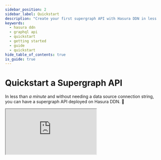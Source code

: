 ```yaml
---
sidebar_position: 2
sidebar_label: Quickstart
description: "Create your first supergraph API with Hasura DDN in less than a minute."
keywords:
  - hasura ddn
  - graphql api
  - quickstart
  - getting started
  - guide
  - quickstart
hide_table_of_contents: true
is_guide: true
---
```



# Quickstart a Supergraph API

<div className="flex flex-col xl:flex-row gap-6 xl:gap-12">
  <div className="xl:w-2/5">
    <p className="text-[1.3rem]">
      In less than <em>a minute</em> and without needing a data source connection string, you can have a supergraph API
      deployed on Hasura DDN. 🚀
    </p>
  </div>
  <div className="xl:w-3/5">
    <iframe
      src="https://www.youtube.com/embed/OsO6TzwFb30"
      allow="accelerometer; autoplay; encrypted-media; gyroscope; picture-in-picture"
      allowFullScreen
      title="Quickstart video"
      className="max-w-full"
    />
  </div>
</div>

## Prerequisites

1. **Install the DDN CLI**

   <InstallTheCli />

2. **Install [Docker](https://docs.docker.com/engine/install/)** (needed for local development)

   The Docker based workflow helps you iterate and develop locally without deploying any changes to Hasura DDN, making
   the development experience faster and your feedback loops shorter. **You'll need Docker Compose `v2.27.1` or later.**

<Step
id="login"
language="bash"
code={`ddn auth login`}
heading={`Log in via the CLI`}
>

The `ddn auth login` command will authenticate your CLI session, giving you access to Hasura Cloud resources.

When you run this command, a browser window will open, allowing you to login to Hasura Cloud. After a successful login,
you'll be redirected to your CLI session and can proceed with creating your supergraph.

</Step>

<Step
id="supergraph-init"
language="bash"
code={`ddn supergraph init mysupergraph\ncd mysupergraph`}
heading={`Initialize a new supergraph in a new directory`}
>

The `ddn supergraph init` command initializes a supergraph — which is a composite API — by setting up all necessary
files and directories for development in the new `mysupergraph` directory.

When you execute this command, the CLI creates a Docker Compose file and a .env file to run the Hasura engine locally
and other configuration files describing your supergraph. Additionally, the CLI creates two
[subgraphs](/project-configuration/subgraphs.mdx), `globals` and `app`, to get you started with building your API. This
setup allows you to start and manage your supergraph services locally with Docker.

</Step>

<Step
id="connector-init"
language="bash"
code={`ddn connector init my_connector -i`}
heading={`Connect to data`}
>

The `ddn connector init` command adds a new native data connector to your supergraph project.

[Data connectors](/connectors/overview.mdx) allow you to connect to a specific type of data source (such as PostgreSQL,
MongoDB, MySQL, ClickHouse, etc.).

Here we're naming our connector `my_connector` which is referenced in subsequent commands. As we are running this
command with the interactive flag (`-i`), you'll be prompted to select a data connector type and enter any required
environment variables, such as the connection details of your data source. The CLI will then generate the connector
related files and also add a [DataConnectorLink](/supergraph-modeling/data-connector-links.mdx) metadata object to link
your connector to the supergraph.

**Don't have a data source at hand?**

You can choose our `hasura/postgres` connector which by default connects to our sample Postgres database for you to
explore. Or check [this guide](/connectors/postgresql/local-postgres.mdx) to set up a local Postgres database using
Docker.

</Step>

<Step
id="connector-introspect"
language="bash"
code={`ddn connector introspect my_connector`}
heading={`Introspect your data source`}
>

The `ddn connector introspect` command will introspect your data source.

This creates a set of configuration files describing your data source in a format which the connector specifies. It also
updates the corresponding DataConnectorLink with the resources from the data source that can be exposed via the API.
This will then be used in the next step to generate metadata for each resource found during introspection.

:::tip Troubleshooting

Is introspect not working? Confirm that the environment variables defined in the `.env` file are correct.

:::

</Step>

<Step
id="add-resources"
language="bash"
code={`ddn model add my_connector '*'\nddn command add my_connector '*'\nddn relationship add my_connector '*'`}
heading={`Add your resources`}
>

This will create metadata for [models](/supergraph-modeling/models.mdx), [commands](/supergraph-modeling/commands.mdx),
and [relationships](/supergraph-modeling/relationships.mdx) in your supergraph. Metadata configures your GraphQL API and
exposes entities in your data sources — such as tables.

</Step>

<Step
id="build-local"
language="bash"
code={`ddn supergraph build local`}
heading={`Build your supergraph for the local engine`}
>

The `ddn supergraph build local` command will build your supergraph and create local assets to run the engine.

This allows you to create an immutable build of your API which you can run locally and test before pushing your changes
to version control or creating and deploying a cloud build, either on Hasura DDN or on your own self-hosted
infrastructure.

</Step>

<Step
id="run-local"
language="bash"
code={`ddn run docker-start`}
heading={`Start your supergraph`}
>

The `ddn run docker-start` command will execute the script found in your `.hasura/context.yaml` file.

When you run this command, Docker will start services for your supergraph, each connector you've added, and
observability tools.

You can explore, visualize, and test your supergraph using the Hasura DDN console. Simply run `ddn console --local` or
head to [`https://console.hasura.io/local/graphql`](https://console.hasura.io/local/graphql?url=http://localhost:3000)
and try it out!

**Congratulations! At this point, you've created your very first, fully-functioning supergraph 🎉**

Next, lets deploy your supergraph to Hasura DDN. Note that your data source will need to be accessible from the internet
to be able to connect to it from Hasura DDN.

</Step>

<Step
id="project-init"
language="bash"
code={`ddn project init`}
heading={`Create a Hasura DDN project`}
>

The `ddn project init` command will provision a new project on Hasura DDN to deploy your supergraph.

The CLI will also create a `.env.cloud` file based on your `.env` file that contains any environment variables necessary
to run your supergraph, such as the connection string to a data source. It will also set the project's name in your
local context so you can run simplified commands. Finally, the CLI will generate your `globals` and `app` subgraphs on
your Hasura DDN project.

</Step>

<Step
id="build-create"
language="bash"
code={`ddn supergraph build create`}
heading={`Build and deploy your supergraph`}
>

Running `ddn supergraph build create` will build your data connector and the supergraph, making your API available on
Hasura DDN.

This command builds each data connector associated with the project, updates any environment variables to match the
connectors' URLs, and creates a new immutable build of your supergraph. You can explore this build on the
[DDN console](https://console.hasura.io/). And, when ready, you can
[apply the build](/cli/commands/ddn_supergraph_build_apply.mdx) so it's served by your project's API endpoint.

**That's it! you've created your very first, fully-functioning supergraph and deployed it to Hasura DDN 🎉**

</Step>

## Next steps

What we've laid out above is the quickest way to get started with Hasura DDN. However, you have complete, granular
control over each step in the process and can extend and customize your supergraph to fit your teams' needs. After
deploying your first supergraph, take your next steps with Hasura DDN 👇

### Connect your own data source

If you didn't connect your own data source in the guide above,
[give it a shot](/getting-started/build/03-connect-to-data/01-connect-a-source.mdx)!

Hasura will never affect the schema, and you maintain full control over your data. Hasura maps your existing schema to a
powerful, flexible API without altering any underlying structures.

### Add a collaborator

Hasura DDN makes it easy to collaborate and iteratively build an API with other contributors. You can select from a
variety of roles ensuring your teammates have the appropriate access level while maintaining control for those who need
it. [Add you first collaborator](/getting-started/collaborate/invite.mdx)!
